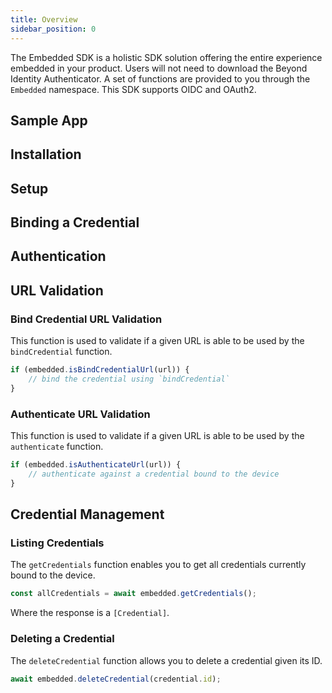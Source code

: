```yaml
---
title: Overview
sidebar_position: 0
---
```



The Embedded SDK is a holistic SDK solution offering the entire experience embedded in your product. Users will not need to download the Beyond Identity Authenticator. A set of functions are provided to you through the `Embedded` namespace. This SDK supports OIDC and OAuth2.

## Sample App

<SampleAppJavaScript/>

## Installation

<InstallationJavaScript/>

## Setup

<SetupJavaScript/>

## Binding a Credential

<BindingAPasskeyJavaScript/>

## Authentication

<AuthenticationJavaScript/>

## URL Validation

### Bind Credential URL Validation

This function is used to validate if a given URL is able to be used by the `bindCredential` function.

```javascript
if (embedded.isBindCredentialUrl(url)) {
    // bind the credential using `bindCredential`
}
```

### Authenticate URL Validation

This function is used to validate if a given URL is able to be used by the `authenticate` function.

```javascript
if (embedded.isAuthenticateUrl(url)) {
    // authenticate against a credential bound to the device
}
```

## Credential Management

### Listing Credentials

The `getCredentials` function enables you to get all credentials currently bound to the device.

```javascript
const allCredentials = await embedded.getCredentials();
```

Where the response is a `[Credential]`.

### Deleting a Credential

The `deleteCredential` function allows you to delete a credential given its ID.

```javascript
await embedded.deleteCredential(credential.id);
```
